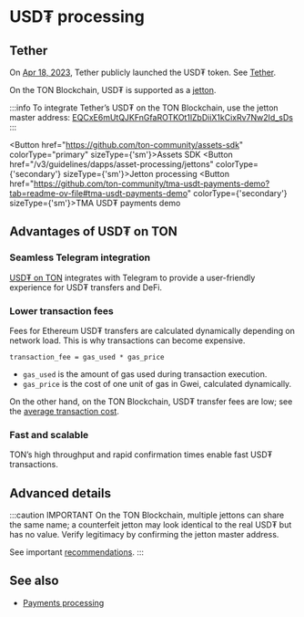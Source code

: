 

# USD₮ processing

## Tether

On [Apr 18, 2023](https://t.me/toncoin/824), Tether publicly launched the USD₮ token. See <a href="https://tether.to/en/" target="_blank" rel="noopener noreferrer">Tether</a>.

On the TON Blockchain, USD₮ is supported as a [jetton](/v3/guidelines/dapps/asset-processing/jettons).

:::info
To integrate Tether’s USD₮ on the TON Blockchain, use the jetton master address:
[EQCxE6mUtQJKFnGfaROTKOt1lZbDiiX1kCixRv7Nw2Id_sDs](https://tonviewer.com/EQCxE6mUtQJKFnGfaROTKOt1lZbDiiX1kCixRv7Nw2Id_sDs?section=jetton)
:::

<Button href="https://github.com/ton-community/assets-sdk" colorType="primary" sizeType={'sm'}>Assets SDK</Button>
<Button href="/v3/guidelines/dapps/asset-processing/jettons" colorType={'secondary'} sizeType={'sm'}>Jetton processing</Button>
<Button href="https://github.com/ton-community/tma-usdt-payments-demo?tab=readme-ov-file#tma-usdt-payments-demo" colorType={'secondary'} sizeType={'sm'}>TMA USD₮ payments demo</Button>

## Advantages of USD₮ on TON

### Seamless Telegram integration

[USD₮ on TON](https://ton.org/borderless) integrates with Telegram to provide a user-friendly experience for USD₮ transfers and DeFi.

### Lower transaction fees

Fees for Ethereum USD₮ transfers are calculated dynamically depending on network load. This is why transactions can become expensive.

```text
transaction_fee = gas_used * gas_price
```

- `gas_used` is the amount of gas used during transaction execution.
- `gas_price` is the cost of one unit of gas in Gwei, calculated dynamically.

On the other hand, on the TON Blockchain, USD₮ transfer fees are low; see the [average transaction cost](/v3/documentation/smart-contracts/transaction-fees/fees#average-transaction-cost).

### Fast and scalable

TON’s high throughput and rapid confirmation times enable fast USD₮ transactions.

## Advanced details

:::caution IMPORTANT
On the TON Blockchain, multiple jettons can share the same name; a counterfeit jetton may look identical to the real USD₮ but has no value. Verify legitimacy by confirming the jetton master address.

See important [recommendations](/v3/guidelines/dapps/asset-processing/jettons).
:::

## See also

- [Payments processing](/v3/guidelines/dapps/asset-processing/payments-processing)

<Feedback />
